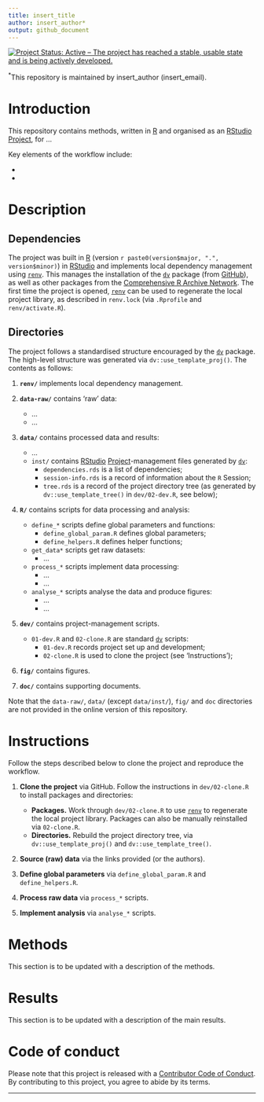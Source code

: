 ```yaml
---
title: insert_title
author: insert_author*
output: github_document
---
```


[![Project Status: Active -- The project has reached a stable, usable state and is being actively developed.](https://www.repostatus.org/badges/latest/active.svg)](https://www.repostatus.org/#active)

^\*^This repository is maintained by insert_author (insert_email).

# Introduction

This repository contains methods, written in [R](https://www.r-project.org/) and organised as an [RStudio](https://www.rstudio.com/) [Project](https://r4ds.had.co.nz/workflow-projects.html), for ...

Key elements of the workflow include:

-   

-   

# Description

## Dependencies

The project was built in [R](https://www.r-project.org/) (version `r paste0(version$major, ".", version$minor)`) in [RStudio](https://www.rstudio.com/) and implements local dependency management using [`renv`](https://rstudio.github.io/renv/articles/renv.html). This manages the installation of the [`dv`](https://github.com/edwardlavender/dv) package (from [GitHub](https://github.com/)), as well as other packages from the [Comprehensive R Archive Network](https://cran.r-project.org/). The first time the project is opened, [`renv`](https://rstudio.github.io/renv/articles/renv.html) can be used to regenerate the local project library, as described in `renv.lock` (via `.Rprofile` and `renv/activate.R`).

## Directories

The project follows a standardised structure encouraged by the [`dv`](https://github.com/edwardlavender/dv) package. The high-level structure was generated via `dv::use_template_proj()`. The contents as follows:

1.  **`renv/`** implements local dependency management.

2.  **`data-raw/`** contains 'raw' data:

    -   ...
    -   ... <br/>

3.  **`data/`** contains processed data and results:

    -   ...
    -   `inst/` contains [RStudio](https://www.rstudio.com/) [Project](https://r4ds.had.co.nz/workflow-projects.html)-management files generated by [`dv`](https://github.com/edwardlavender/dv):
        -   `dependencies.rds` is a list of dependencies;
        -   `session-info.rds` is a record of information about the `R` Session;
        -   `tree.rds` is a record of the project directory tree (as generated by `dv::use_template_tree()` in `dev/02-dev.R`, see below); <br/>

4.  **`R/`** contains scripts for data processing and analysis:

    -   `define_*` scripts define global parameters and functions:
        -   `define_global_param.R` defines global parameters;
        -   `define_helpers.R` defines helper functions;
    -   `get_data*` scripts get raw datasets:
        -   ...
    -   `process_*` scripts implement data processing:
        -   ...
        -   ...
    -   `analyse_*` scripts analyse the data and produce figures:
        -   ...
        -   ... <br/>

5.  **`dev/`** contains project-management scripts.

    -   `01-dev.R` and `02-clone.R` are standard [`dv`](https://github.com/edwardlavender/dv) scripts:
        -   `01-dev.R` records project set up and development;
        -   `02-clone.R` is used to clone the project (see 'Instructions');

6.  **`fig/`** contains figures.

7.  **`doc/`** contains supporting documents.

Note that the `data-raw/`, `data/` (except `data/inst/`), `fig/` and `doc` directories are not provided in the online version of this repository.

# Instructions

Follow the steps described below to clone the project and reproduce the workflow.

1.  **Clone the project** via GitHub. Follow the instructions in `dev/02-clone.R` to install packages and directories:

    -   **Packages.** Work through `dev/02-clone.R` to use [`renv`](https://rstudio.github.io/renv/articles/renv.html) to regenerate the local project library. Packages can also be manually reinstalled via `02-clone.R`.
    -   **Directories.** Rebuild the project directory tree, via `dv::use_template_proj()` and `dv::use_template_tree()`.

2.  **Source (raw) data** via the links provided (or the authors).

3.  **Define global parameters** via `define_global_param.R` and `define_helpers.R`.

4.  **Process raw data** via `process_*` scripts.

5.  **Implement analysis** via `analyse_*` scripts.

# Methods

This section is to be updated with a description of the methods.

# Results

This section is to be updated with a description of the main results.

# Code of conduct

Please note that this project is released with a [Contributor Code of Conduct](https://contributor-covenant.org/version/2/1/CODE_OF_CONDUCT.html). By contributing to this project, you agree to abide by its terms.

------------------------------------------------------------------------

